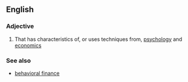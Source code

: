 ==English==

===Adjective===
{{en-adj}}

# That has characteristics of, or uses techniques from, [[psychology]] and [[economics]]

===See also===
*[[behavioral finance]]